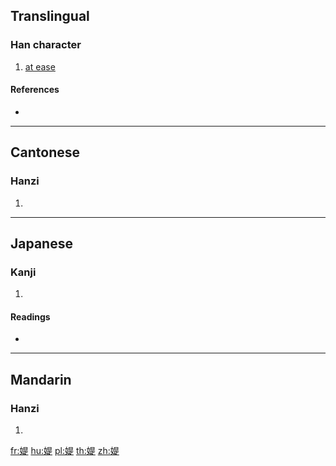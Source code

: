 {{character info/new}}
==Translingual==

===Han character===
{{Han char|rn=38|rad=女|as=09|sn=12|four=46481|canj=VAMO|ids=⿰女是}}

# [[at ease]]

====References====
* {{Han ref|kx=0267.170|dkj=06522|dj=0534.160|hdz=21065.010|uh=5A9E|ud=23198|bh=D8BA|bd=55482}}

----

==Cantonese==

===Hanzi===
{{yue-hanzi|jyut=|y=tai4}}

# {{defn|lang=yue|sort=女09}}

----

==Japanese==

===Kanji===
{{ja-kanji|grade=|rs=女09}}

# {{defn|lang=ja|sort=女09}}

====Readings====
* {{ja-readings|on=[[し]] (shi), [[じ]] (ji), [[てい]] (tei), [[だい]] (dai), [[たい]] (tai), [[た]] (ta)|kun=[[つまびらか]] (tsumabiraka), [[わるがしこい]] (warugashikoi), [[はは]] (haha)}}

----

==Mandarin==

===Hanzi===
{{cmn-hanzi|pin=[[shì]] ([[shi4]]), [[tí]] ([[ti2]])|wg=shih<sup>4</sup>, t'i<sup>2</sup>}}

# {{defn|lang=cmn|sort=女09}}

[[fr:媞]]
[[hu:媞]]
[[pl:媞]]
[[th:媞]]
[[zh:媞]]